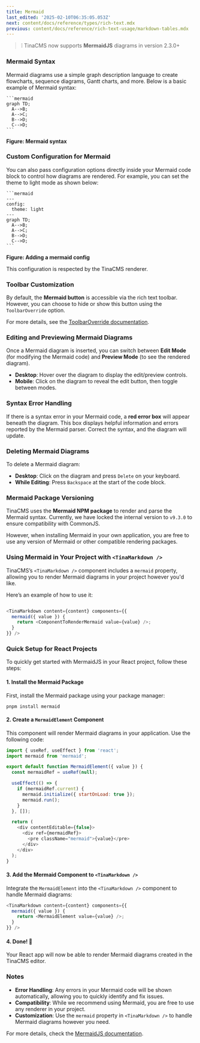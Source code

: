 ```yaml
---
title: Mermaid
last_edited: '2025-02-10T06:35:05.053Z'
next: content/docs/reference/types/rich-text.mdx
previous: content/docs/reference/rich-text-usage/markdown-tables.mdx
---
```


> ❕ TinaCMS now supports **MermaidJS** diagrams in version 2.3.0+

### Mermaid Syntax

Mermaid diagrams use a simple graph description language to create flowcharts, sequence diagrams, Gantt charts, and more. Below is a basic example of Mermaid syntax:

````
```mermaid
graph TD;
  A-->B;
  A-->C;
  B-->D;
  C-->D;
```
````

**Figure: Mermaid syntax**

### Custom Configuration for Mermaid

You can also pass configuration options directly inside your Mermaid code block to control how diagrams are rendered. For example, you can set the theme to light mode as shown below:

````
```mermaid
--- 
config: 
  theme: light 
---
graph TD;
  A-->B;
  A-->C;
  B-->D;
  C-->D;
```
````

**Figure: Adding a mermaid config**

This configuration is respected by the TinaCMS renderer.

### Toolbar Customization

By default, the **Mermaid button** is accessible via the rich text toolbar. However, you can choose to hide or show this button using the `ToolbarOverride` option.

For more details, see the [ToolbarOverride documentation](/docs/reference/types/rich-text/#toolbar-override).

### Editing and Previewing Mermaid Diagrams

Once a Mermaid diagram is inserted, you can switch between **Edit Mode** (for modifying the Mermaid code) and **Preview Mode** (to see the rendered diagram).

* **Desktop**: Hover over the diagram to display the edit/preview controls.
* **Mobile**: Click on the diagram to reveal the edit button, then toggle between modes.

### Syntax Error Handling

If there is a syntax error in your Mermaid code, a **red error box** will appear beneath the diagram. This box displays helpful information and errors reported by the Mermaid parser. Correct the syntax, and the diagram will update.

### Deleting Mermaid Diagrams

To delete a Mermaid diagram:

* **Desktop**: Click on the diagram and press `Delete` on your keyboard.
* **While Editing**: Press `Backspace` at the start of the code block.

### Mermaid Package Versioning

TinaCMS uses the **Mermaid NPM package** to render and parse the Mermaid syntax. Currently, we have locked the internal version to `v9.3.0` to ensure compatibility with CommonJS.

However, when installing Mermaid in your own application, you are free to use any version of Mermaid or other compatible rendering packages.

### Using Mermaid in Your Project with `<TinaMarkdown />`

TinaCMS’s `<TinaMarkdown />` component includes a `mermaid` property, allowing you to render Mermaid diagrams in your project however you'd like.

Here’s an example of how to use it:

```javascript

<TinaMarkdown content={content} components={{
  mermaid({ value }) {
    return <ComponentToRenderMermaid value={value} />;
  }
}} />

```

### Quick Setup for React Projects

To quickly get started with MermaidJS in your React project, follow these steps:

#### 1. Install the Mermaid Package

First, install the Mermaid package using your package manager:

```shell
pnpm install mermaid
```

#### 2. Create a `MermaidElement` Component

This component will render Mermaid diagrams in your application. Use the following code:

```javascript
import { useRef, useEffect } from 'react';
import mermaid from 'mermaid';

export default function MermaidElement({ value }) {
  const mermaidRef = useRef(null);

  useEffect(() => {
    if (mermaidRef.current) {
      mermaid.initialize({ startOnLoad: true });
      mermaid.run();
    }
  }, []);

  return (
    <div contentEditable={false}>
      <div ref={mermaidRef}>
        <pre className="mermaid">{value}</pre>
      </div>
    </div>
  );
}

```

#### 3. Add the Mermaid Component to `<TinaMarkdown />`

Integrate the `MermaidElement` into the `<TinaMarkdown />` component to handle Mermaid diagrams:

```javascript
<TinaMarkdown content={content} components={{
  mermaid({ value }) {
    return <MermaidElement value={value} />;
  }
}} />

```

#### 4. Done! 🎉

Your React app will now be able to render Mermaid diagrams created in the TinaCMS editor.

### Notes

* **Error Handling**: Any errors in your Mermaid code will be shown automatically, allowing you to quickly identify and fix issues.
* **Compatibility**: While we recommend using Mermaid, you are free to use any renderer in your project.
* **Customization**: Use the `mermaid` property in `<TinaMarkdown />` to handle Mermaid diagrams however you need.

For more details, check the [MermaidJS documentation](https://mermaid.js.org/config/usage.html).
